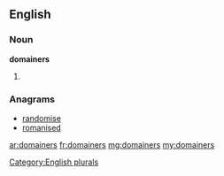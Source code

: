 ==English==

===Noun===
'''domainers'''

# {{plural of|[[domainer]]}}

===Anagrams===
* [[randomise#English|randomise]]
* [[romanised#English|romanised]]

[[Category:English plurals]]

[[ar:domainers]]
[[fr:domainers]]
[[mg:domainers]]
[[my:domainers]]